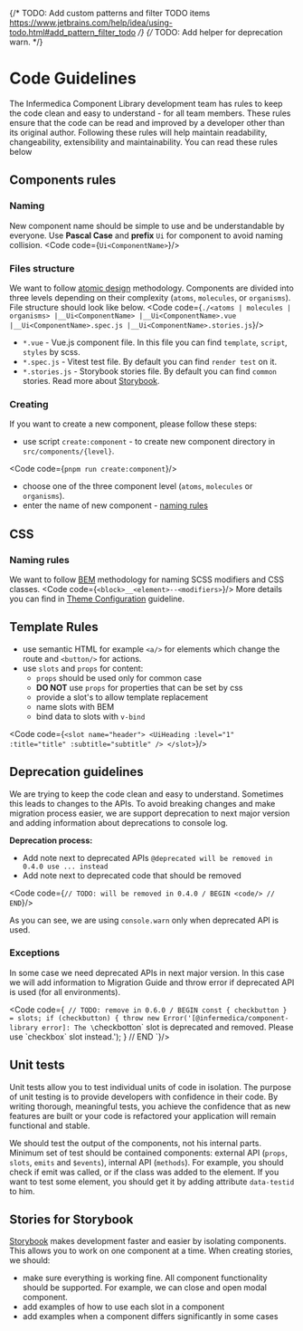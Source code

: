 {/* TODO: Add custom patterns and filter TODO items https://www.jetbrains.com/help/idea/using-todo.html#add_pattern_filter_todo */}
{/* TODO: Add helper for deprecation warn. */}

<Meta title="Getting Started/Development Guide/Code Guidelines"/>

# Code Guidelines
The Infermedica Component Library development team has rules to keep the code clean and easy to understand - for all team members.
These rules ensure that the code can be read and improved by a developer other than its original author. Following these rules
will help maintain readability, changeability, extensibility and maintainability. You can read these rules below

<PageOutline/>

## Components rules
### Naming
New component name should be simple to use and be understandable by everyone. Use **Pascal Case** and **prefix** `Ui` for component to avoid naming collision.
<Code code={`
Ui<ComponentName>
`}/>

### Files structure
We want to follow [atomic design](https://atomicdesign.bradfrost.com/chapter-2/) methodology. Components are divided into three
levels depending on their complexity (`atoms`, `molecules`, or `organisms`). File structure should look like below.
<Code code={`
./<atoms | molecules | organisms>
  |__Ui<ComponentName>
    |__Ui<ComponentName>.vue
    |__Ui<ComponentName>.spec.js
    |__Ui<ComponentName>.stories.js
`}/>
- `*.vue` - Vue.js component file. In this file you can find `template`, `script`, `styles` by scss.
- `*.spec.js` - Vitest test file. By default you can find `render test` on it.
- `*.stories.js` - Storybook stories file. By default you can find `common` stories. Read more about [Storybook](https://storybook.js.org/).

### Creating
If you want to create a new component, please follow these steps:
- use script `create:component` - to create new component directory in `src/components/{level}`.

<Code code={`
pnpm run create:component
`}/>

- choose one of the three component level (`atoms`, `molecules` or `organisms`).
- enter the name of new component - <a href="#naming">naming rules</a>

## CSS
### Naming rules
We want to follow [BEM](http://getbem.com/introduction/) methodology for naming SCSS modifiers and CSS classes.
<Code code={`
 <block>__<element>--<modifiers>
`}/>
More details you can find in [Theme Configuration](/docs/getting-started-development-guide-theme-configuration--page) guideline.

## Template Rules
- use semantic HTML for example `<a/>` for elements which change the route and `<button/>` for actions.
- use `slots` and `props` for content:
    - `props` should be used only for common case
    - **DO NOT** use `props` for properties that can be set by css
    - provide a slot's to allow template replacement
    - name slots with BEM
    - bind data to slots with `v-bind`
    
<Code code={`
<slot name="header">
  <UiHeading
    :level="1"
    :title="title"
    :subtitle="subtitle"
  />
</slot>
`}/>

## Deprecation guidelines
We are trying to keep the code clean and easy to understand. Sometimes this leads to changes to the APIs. To avoid breaking changes and make migration process easier,
we are support deprecation to next major version and adding information about deprecations to console log.

**Deprecation process:**
* Add note next to deprecated APIs `@deprecated will be removed in 0.4.0 use ... instead`
* Add note next to deprecated code that should be removed

<Code code={`
// TODO: will be removed in 0.4.0 / BEGIN
  <code/>
// END
`}/>

As you can see, we are using `console.warn` only when deprecated API is used.

### Exceptions
In some case we need deprecated APIs in next major version. In this case we will add information to Migration Guide and throw error if deprecated API is used (for all environments).

<Code code={`
// TODO: remove in 0.6.0 / BEGIN
  const { checkbutton } = slots;
  if (checkbutton) {
    throw new Error('[@infermedica/component-library error]: The \`checkbotton\` slot is deprecated and removed. Please use \`checkbox\` slot instead.');
  }
// END
`}/>

## Unit tests
Unit tests allow you to test individual units of code in isolation. The purpose of unit testing is to provide developers with confidence in their code. By writing thorough,
meaningful tests, you achieve the confidence that as new features are built or your code is refactored your application will remain functional and stable.

We should test the output of the components, not his internal parts. Minimum set of test should be contained components: external API (`props`, `slots`, `emits` and `$events`),
internal API (`methods`). For example, you should check if emit was called, or if the class was added to the element. If you want to test some element, you should get it by
adding attribute `data-testid` to him.

## Stories for Storybook
[Storybook](https://storybook.js.org/) makes development faster and easier by isolating components. This allows you to work on one component at a time. When creating stories, we should:
- make sure everything is working fine. All component functionality should be supported. For example, we can close and open modal component.
- add examples of how to use each slot in a component
- add examples when a component differs significantly in some cases

